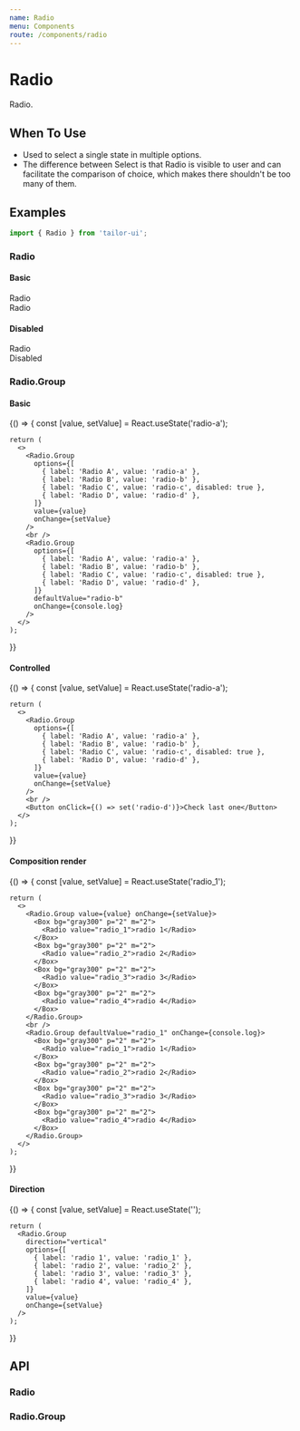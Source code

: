 ```yaml
---
name: Radio
menu: Components
route: /components/radio
---
```



# Radio

Radio.

## When To Use

- Used to select a single state in multiple options.
- The difference between Select is that Radio is visible to user and can facilitate the comparison of choice, which makes there shouldn't be too many of them.

## Examples

```js
import { Radio } from 'tailor-ui';
```

### Radio

#### Basic

<Playground>
  <Radio>Radio</Radio>
  <br />
  <Radio defaultChecked>Radio</Radio>
</Playground>

#### Disabled

<Playground>
  <Radio checked disabled>
    Radio
  </Radio>
  <br />
  <Radio disabled>Disabled</Radio>
</Playground>

### Radio.Group

#### Basic

<Playground>
  {() => {
    const [value, setValue] = React.useState('radio-a');

    return (
      <>
        <Radio.Group
          options={[
            { label: 'Radio A', value: 'radio-a' },
            { label: 'Radio B', value: 'radio-b' },
            { label: 'Radio C', value: 'radio-c', disabled: true },
            { label: 'Radio D', value: 'radio-d' },
          ]}
          value={value}
          onChange={setValue}
        />
        <br />
        <Radio.Group
          options={[
            { label: 'Radio A', value: 'radio-a' },
            { label: 'Radio B', value: 'radio-b' },
            { label: 'Radio C', value: 'radio-c', disabled: true },
            { label: 'Radio D', value: 'radio-d' },
          ]}
          defaultValue="radio-b"
          onChange={console.log}
        />
      </>
    );

}}

</Playground>

#### Controlled

<Playground>
  {() => {
    const [value, setValue] = React.useState('radio-a');

    return (
      <>
        <Radio.Group
          options={[
            { label: 'Radio A', value: 'radio-a' },
            { label: 'Radio B', value: 'radio-b' },
            { label: 'Radio C', value: 'radio-c', disabled: true },
            { label: 'Radio D', value: 'radio-d' },
          ]}
          value={value}
          onChange={setValue}
        />
        <br />
        <Button onClick={() => set('radio-d')}>Check last one</Button>
      </>
    );

}}

</Playground>

#### Composition render

<Playground>
  {() => {
    const [value, setValue] = React.useState('radio_1');

    return (
      <>
        <Radio.Group value={value} onChange={setValue}>
          <Box bg="gray300" p="2" m="2">
            <Radio value="radio_1">radio 1</Radio>
          </Box>
          <Box bg="gray300" p="2" m="2">
            <Radio value="radio_2">radio 2</Radio>
          </Box>
          <Box bg="gray300" p="2" m="2">
            <Radio value="radio_3">radio 3</Radio>
          </Box>
          <Box bg="gray300" p="2" m="2">
            <Radio value="radio_4">radio 4</Radio>
          </Box>
        </Radio.Group>
        <br />
        <Radio.Group defaultValue="radio_1" onChange={console.log}>
          <Box bg="gray300" p="2" m="2">
            <Radio value="radio_1">radio 1</Radio>
          </Box>
          <Box bg="gray300" p="2" m="2">
            <Radio value="radio_2">radio 2</Radio>
          </Box>
          <Box bg="gray300" p="2" m="2">
            <Radio value="radio_3">radio 3</Radio>
          </Box>
          <Box bg="gray300" p="2" m="2">
            <Radio value="radio_4">radio 4</Radio>
          </Box>
        </Radio.Group>
      </>
    );

}}

</Playground>

#### Direction

<Playground>
  {() => {
    const [value, setValue] = React.useState('');

    return (
      <Radio.Group
        direction="vertical"
        options={[
          { label: 'radio 1', value: 'radio_1' },
          { label: 'radio 2', value: 'radio_2' },
          { label: 'radio 3', value: 'radio_3' },
          { label: 'radio 4', value: 'radio_4' },
        ]}
        value={value}
        onChange={setValue}
      />
    );

}}

</Playground>

## API

### Radio

<PropsTable of={Radio} />

### Radio.Group

<PropsTable of={Radio.Group} />
